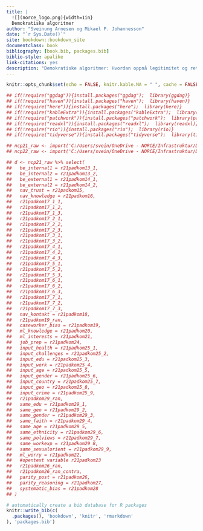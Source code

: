 ```yaml
--- 
title: |
  ![](norce_logo.png){width=1in}  
  Demokratiske algoritmer
author: "Sveinung Arnesen og Mikael P. Johannesson"  
date: "`r Sys.Date()`"
site: bookdown::bookdown_site
documentclass: book
bibliography: [book.bib, packages.bib]
biblio-style: apalike
link-citations: yes
description: "Demokratiske algoritmer: Hvordan oppnå legitimitet og rettferdighet i automatiserte beslutningsprosesser i offentlig forvaltning"
---
```

```r
knitr::opts_chunk$set(echo = FALSE, knitr.kable.NA = " ", cache = FALSE, warning = FALSE)

## if(!require("ggdag")){install.packages("ggdag");  library(ggdag)}
## if(!require("haven")){install.packages("haven");  library(haven)}
## if(!require("here")){install.packages("here");  library(here)}
## if(!require("kableExtra")){install.packages("kableExtra");  library(kableExtra)}
## if(!require("patchwork")){install.packages("patchwork");  library(patchwork)}
## if(!require("readxl")){install.packages("readxl");  library(readxl)}
## if(!require("rio")){install.packages("rio");  library(rio)}
## if(!require("tidyverse")){install.packages("tidyverse");  library(tidyverse)}
```


```r
## ncp21_raw <- import('C:/Users/svein/OneDrive - NORCE/Infrastruktur/Digsscore/Medborgerpanelet/2021-2/Norsk medborgerpanel - runde 21 - v-100-O.sav')
## ncp22_raw <- import('C:/Users/svein/OneDrive - NORCE/Infrastruktur/Digsscore/Medborgerpanelet/2021-3/Norsk medborgerpanel - runde 22 - v-100-O.sav')

## d <- ncp21_raw %>% select(
##   be_internal1 = r21padkom13_1,
##   be_internal2 = r21padkom13_2,
##   be_external1 = r21padkom14_1,
##   be_external2 = r21padkom14_2,
##   nav_trust = r21padkom15,
##   nav_knowledge = r21padkom16,
##   r21padkom17_1_1,
##   r21padkom17_1_2,
##   r21padkom17_1_3,
##   r21padkom17_2_1,
##   r21padkom17_2_2,
##   r21padkom17_2_3,
##   r21padkom17_3_1,
##   r21padkom17_3_2,
##   r21padkom17_4_1,
##   r21padkom17_4_2,
##   r21padkom17_4_3,
##   r21padkom17_5_1,
##   r21padkom17_5_2,
##   r21padkom17_5_3,
##   r21padkom17_6_1,
##   r21padkom17_6_2,
##   r21padkom17_6_3,
##   r21padkom17_7_1,
##   r21padkom17_7_2,
##   r21padkom17_7_3,
##   nav_kontakt = r21padkom18,
##   r21padkom19_ran,
##   caseworker_bias = r21padkom19,
##   ml_knowledge = r21padkom20,
##   ml_interests = r21padkom21,
##   job_prep = r21padkom24,
##   input_health = r21padkom25_1,
##   input_challenges = r21padkom25_2,
##   input_edu = r21padkom25_3,
##   input_work = r21padkom25_4,
##   input_age = r21padkom25_5,
##   input_gender = r21padkom25_6,
##   input_country = r21padkom25_7,
##   input_geo = r21padkom25_8,
##   input_crime = r21padkom25_9,
##   r21padkom29_ran,
##   same_edu = r21padkom29_1,
##   same_geo = r21padkom29_2,
##   same_gender = r21padkom29_3,
##   same_faith = r21padkom29_4,
##   same_age = r21padkom29_5,
##   same_ethnicity = r21padkom29_6,
##   same_polviews = r21padkom29_7,
##   same_workexp = r21padkom29_8,
##   same_sexualorient = r21padkom29_9,
##   ml_worry = r21padkom22,
##   #opentext variable r21padkom23
##   r21padkom26_ran,
##   r21padkom26_ran_contra,
##   parity_post = r21padkom26,
##   parity_reasoning = r21padkom27,
##   systematic_bias = r21padkom28
## )
```


```r
# automatically create a bib database for R packages
knitr::write_bib(c(
  .packages(), 'bookdown', 'knitr', 'rmarkdown'
), 'packages.bib')
```
